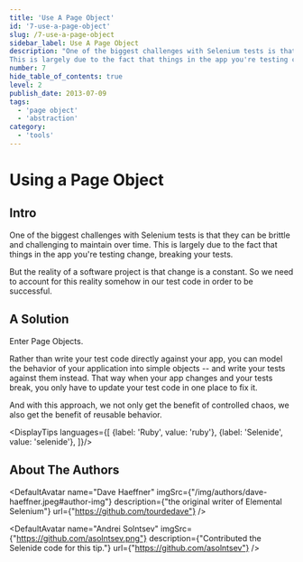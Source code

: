 ```yaml
---
title: 'Use A Page Object'
id: '7-use-a-page-object'
slug: /7-use-a-page-object
sidebar_label: Use A Page Object
description: "One of the biggest challenges with Selenium tests is that they can be brittle and challenging to maintain over time.
This is largely due to the fact that things in the app you're testing change, breaking your tests."
number: 7
hide_table_of_contents: true
level: 2
publish_date: 2013-07-09
tags:
  - 'page object'
  - 'abstraction'
category:
  - 'tools'
---
```


# Using a Page Object

## Intro

One of the biggest challenges with Selenium tests is that they can be brittle and challenging to maintain over time.
This is largely due to the fact that things in the app you're testing change, breaking your tests.

But the reality of a software project is that change is a constant. So we need to account for this reality somehow
in our test code in order to be successful.

## A Solution

Enter Page Objects.

Rather than write your test code directly against your app, you can model the behavior of your application into
simple objects -- and write your tests against them instead. That way when your app changes and your tests break,
you only have to update your test code in one place to fix it.

And with this approach, we not only get the benefit of controlled chaos, we also get the benefit of reusable behavior.



<DisplayTips languages={[
    {label: 'Ruby', value: 'ruby'},
    {label: 'Selenide', value: 'selenide'},
]}/>


## About The Authors


<DefaultAvatar
  name="Dave Haeffner"
  imgSrc={"/img/authors/dave-haeffner.jpeg#author-img"}
  description={"the original writer of Elemental Selenium"}
  url={"https://github.com/tourdedave"}
/>

<DefaultAvatar
  name="Andrei Solntsev"
  imgSrc={"https://github.com/asolntsev.png"}
  description={"Contributed the Selenide code for this tip."}
  url={"https://github.com/asolntsev"}
/>